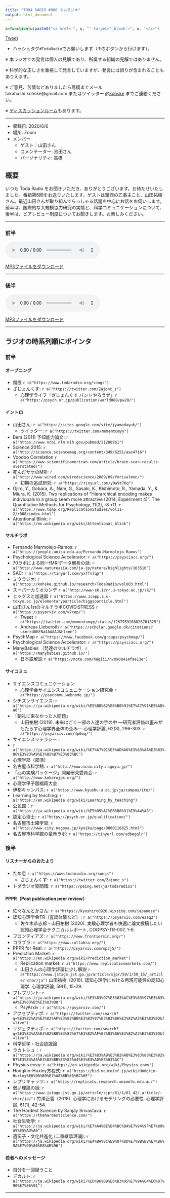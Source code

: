 ```yaml
---
title: "TODA RADIO #006 モムラジオ"
output: html_document
---
```


```r
a=function(u)paste0("<a href='", u, "' target='_blank'>", u, "</a>")
```

<link rel="stylesheet" href="https://cdnjs.cloudflare.com/ajax/libs/mediaelement/2.23.4/mediaelementplayer.min.css">

<a href="https://twitter.com/share?ref_src=twsrc%5Etfw" class="twitter-share-button" data-hashtags="TodaRadio" data-show-count="false">Tweet</a><script async src="https://platform.twitter.com/widgets.js" charset="utf-8"></script>

- ハッシュタグ`#TodaRadio`でお願いします（↑のボタンから行けます）。

※ 本ラジオでの発言は個人の見解であり、所属する組織の見解ではありません。

※ 科学的な正しさを重視して発言していますが、発言には誤りが含まれることもありえます。

※ ご意見、苦情などありましたら高橋までメール takahashi.kohske@gmail.com またはツイッター [\@kohske](https://twitter.com/kohske) までご連絡ください。

※ [ディスカッションルーム](discussion.html)もあります。 


----

- 収録日: 2020/6/6
- 場所: Zoom
- メンバー
    - ゲスト：山田さん
    - コメンテーター: 池田さん
    - パーソナリティ: 高橋

## 概要

いつも Toda Radio をお聞きいただき、ありがとうございます。お待たせいたしました。番組第6回をお送りいたします。ゲストは鎮西の乙事主こと、山田祐樹さん。最近山田さんが取り組んでらっしゃる話題を中心にお話をお伺いします。前半は、国際的な大規模協力研究の実情と、科学コミュニケーションについて、後半は、ピアレビュー制度についてお聞きします。お楽しみください。

---

### 前半

<audio class="mejs-player" controls="" data-mejsoptions='{"alwaysShowControls": true, "alwaysShowHours": true, "enableAutosize": true, "features": ["playpause", "progress", "current", "duration", "volume", "speed"]}' preload="auto" src="audio/TODARADIO06_1.mp3" width="100%"></audio>

[MP3ファイルをダウンロード](audio/TODARADIO06_1.mp3)

----

### 後半

<audio class="mejs-player" controls="" data-mejsoptions='{"alwaysShowControls": true, "alwaysShowHours": true, "enableAutosize": true, "features": ["playpause", "progress", "current", "duration", "volume", "speed"]}' preload="auto" src="audio/TODARADIO06_2.mp3" width="100%"></audio>

[MP3ファイルをダウンロード](audio/TODARADIO06_2.mp3)

----

## ラジオの時系列順にポインタ

### 前半

#### オープニング

- 傷痕 `r a("https://www.todaradio.org/songs")`
- ざじょんくす: `r a("https://twitter.com/Zajonc_s")`
  - 心理学ライフ「ざじょんくす バンドやろうぜ」`r a("https://psych.or.jp/publication/world088/pw20/")`

#### イントロ
- 山田さん: `r a("https://sites.google.com/site/jyamadayuk/")`
  - ツイッター: `r a("https://twitter.com/momentumyy")`
- Bem (2011) 予知能力論文: `r a("https://www.ncbi.nlm.nih.gov/pubmed/21280961")`
- Science 2015: `r a("http://science.sciencemag.org/content/349/6251/aac4716")`
- Voodoo Correlation `r a("https://www.scientificamerican.com/article/brain-scan-results-overstated/")`
- 死んだサケのMRI: `r a("http://www.wired.com/wiredscience/2009/09/fmrisalmon/")`
  - 初期の追試研究: `r a("https://tinyurl.com/y9a9t76q")`
- Ojiro, Y., Gobara, A., Nam, G., Sasaki, K., Kishimoto, R., Yamada, Y., & Miura, K. (2015). Two replications of “Hierarchical encoding makes individuals in a group seem more attractive (2014; Experiment 4)”. The Quantitative Methods for Psychology, 11(2), r8-r11. `r a("https://www.tqmp.org/ReplicationStudies/vol11-2/r008/index.html")`
- Attentional Blink: `r a("https://en.wikipedia.org/wiki/Attentional_blink")`
 
#### マルチラボ
- Fernando Marmolejo-Ramos: `r a("https://people.unisa.edu.au/Fernando.Marmolejo-Ramos")`
- Psychological Science Accelerator: `r a("https://psysciacc.org/")`
- 70ラボによる同一fMRIデータ解析の話:  `r a("http://www.natureasia.com/ja-jp/nature/highlights/103510")`
- SAC: `r a("https://tinyurl.com/yxffvlqp")`
- ミウラジオ: `r a("https://kohske.github.io/research/TodaRadio/vol003.html")`
- スーパーカミオカンデ `r a("http://www-sk.icrr.u-tokyo.ac.jp/sk/")`
- ヒッグスと加速器 `r a("https://www.icepp.s.u-tokyo.ac.jp/elementaryparticle/higgsparticle.html")`
- 山田さん1stのマルチラボCOVIDiSTRESS `r a("https://psyarxiv.com/v7cep/")`
  - Tweet `r a("https://twitter.com/momentumyy/status/1267959268826701825")`
  - Andreas Lieberoth `r a("https://scholar.google.dk/citations?user=U8KFNa4AAAAJ&hl=en")`
- PsychMap `r a("https://www.facebook.com/groups/psychmap/")`
- Psychological Science Accelerator: `r a("https://psysciacc.org/")`
- ManyBabies （発達のマルチラボ） `r a("https://manybabies.github.io/")`
  - 日本語解説 `r a("https://note.com/hagiii/n/n908414fae13e")`

#### サイコミュ

- サイエンスコミュニケーション
  - 心理学会サイエンスコミュニケーション研究会 `r a("https://psycommu.webnode.jp/")`
- シチズンサイエンス: `r a("https://ja.wikipedia.org/wiki/%E5%B8%82%E6%B0%91%E7%A7%91%E5%AD%A6")`
- 「朝礼に来なかった人問題」
  - 山田祐樹 (2019). 未来はごく一部の人達の手の中 ―研究者評価の歪みがもたらす心理学界全体の歪み― 心理学評論, 62(3), 296-303. `r a("https://psyarxiv.com/4p6wq/")`
- サイエンスリテラシー：
- `r a("https://ja.wikipedia.org/wiki/%E7%A7%91%E5%AD%A6%E3%83%AA%E3%83%86%E3%83%A9%E3%82%B7%E3%83%BC")`
- 心理学部（部活）
- 名古屋市科学館: `r a("http://www.ncsm.city.nagoya.jp/")`
- 「心の実験パッケージ」開発研究委員会: `r a("http://www.kokorojps.org/")`
- 心理学甲子園福岡大会
- 伊都キャンパス: `r a("https://www.kyushu-u.ac.jp/ja/campus/ito/")`
- Learning by teaching: `r a("https://en.wikipedia.org/wiki/Learning_by_teaching")`
- 公民館：`r a("https://ja.wikipedia.org/wiki/%E5%85%AC%E6%B0%91%E9%A4%A8")`
- 認定心理士: `r a("https://psych.or.jp/qualification/")`
- 名古屋市土曜学習: `r a("http://www.city.nagoya.jp/kyoiku/page/0000116825.html")`
- 名古屋市科学館の竜巻ラボ: `r a("https://tinyurl.com/ydbegqlr")`

### 後半

#### リスナーからのおたより
- ため息 `r a("https://www.todaradio.org/songs")`
  - ざじょんくす: `r a("https://twitter.com/Zajonc_s")`
- トダラジオ質問箱: `r a("https://peing.net/ja/todaradio1")`
 
#### PPPR（Post publication peer review）

- 佐々なんとかさん: `r a("https://kyoshiro0920.wixsite.com/japanese")`
- 認知心理学会TR（査読体験など）: `r a("https://psyarxiv.com/ezaq2")`
  - 佐々木恭志郎・山田祐樹 (2020). 実験心理学者も快適に論文投稿したい 認知心理学会テクニカルレポート, COGPSY-TR-007, 1-6.
- フロンティアズ: `r a("https://www.frontiersin.org/")`
- コラブラ: `r a("https://www.collabra.org/")`
- PPPR for Real: `r a("https://psyarxiv.com/sp3j5/")`
- Prediction Market: `r a("https://en.wikipedia.org/wiki/Prediction_market")`
  - Replication market: `r a("https://www.replicationmarkets.com/")`
  - 山田さんの心理学評論に少し解説 `r a("https://www.jstage.jst.go.jp/article/sjpr/59/1/59_15/_article/-char/ja")` 山田祐樹. (2016). 認知心理学における再現可能性の認知心理学. 心理学評論, 59(1), 15-29.
- プレプリント: `r a("https://ja.wikipedia.org/wiki/%E3%83%97%E3%83%AC%E3%83%97%E3%83%AA%E3%83%B3%E3%83%88")`
  - PsyArxiv : `r a("https://psyarxiv.com/")`
- アクセプティポ: `r a("https://twitter.com/search?q=%E3%82%A2%E3%82%AF%E3%82%BB%E3%83%97%E3%83%86%E3%82%A3%E3%83%9D&f=live")`
- リジェクティポ: `r a("https://twitter.com/search?q=%E3%83%AA%E3%82%B8%E3%82%A7%E3%82%AF%E3%83%86%E3%82%A3%E3%83%9D&f=live")`
- 科学哲学・社会認識論
- ラカトシュ：`r a("https://ja.wikipedia.org/wiki/%E3%83%A9%E3%82%AB%E3%83%88%E3%82%B7%E3%83%A5%E3%83%BB%E3%82%A4%E3%83%A0%E3%83%AC")`
- Physics envy: `r a("https://en.wikipedia.org/wiki/Physics_envy")`
- Hodgkin-Huxley方程式: `r a("https://bsd.neuroinf.jp/wiki/Hodgkin-Huxley%E6%96%B9%E7%A8%8B%E5%BC%8F")`
- レプリキャッツ: `r a("https://replicats.research.unimelb.edu.au/")`
- 弱い理論の話: `r a("https://www.jstage.jst.go.jp/article/sjpr/61/1/61_42/_article/-char/ja/")` 竹澤正哲. (2018). 心理学におけるモデリングの必要性. 心理学評論, 61(1), 42-54.
- The Hardest Science by Sanjay Srivastava: `r a("https://thehardestscience.com/")`
- 社会生物学: `r a("https://ja.wikipedia.org/wiki/%E7%A4%BE%E4%BC%9A%E7%94%9F%E7%89%A9%E5%AD%A6")`
- 遺伝子・文化共進化 (二重継承理論): `r a("https://ja.wikipedia.org/wiki/%E4%BA%8C%E9%87%8D%E7%9B%B8%E7%B6%9A%E7%90%86%E8%AB%96")`
 
#### 若者へのメッセージ
- 自分を一回疑うこと
- デカルト: `r a("https://ja.wikipedia.org/wiki/%E6%96%B9%E6%B3%95%E7%9A%84%E6%87%90%E7%96%91")`

----

<script src="https://cdnjs.cloudflare.com/ajax/libs/jquery/3.1.1/jquery.min.js"></script>
<script src="https://cdnjs.cloudflare.com/ajax/libs/mediaelement/2.23.4/mediaelement-and-player.min.js"></script>


